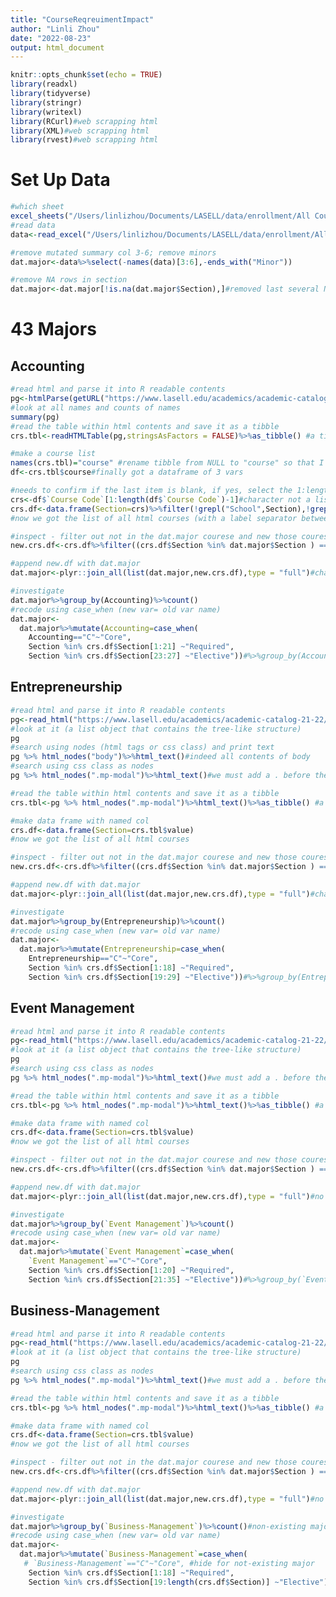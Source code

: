 ```yaml
---
title: "CourseReqreuimentImpact"
author: "Linli Zhou"
date: "2022-08-23"
output: html_document
---
```


```r
knitr::opts_chunk$set(echo = TRUE)
library(readxl)
library(tidyverse)
library(stringr)
library(writexl)
library(RCurl)#web scrapping html
library(XML)#web scrapping html
library(rvest)#web scrapping html
```

# Set Up Data
```r
#which sheet
excel_sheets("/Users/linlizhou/Documents/LASELL/data/enrollment/All Course Requirements.xlsx")
#read data
data<-read_excel("/Users/linlizhou/Documents/LASELL/data/enrollment/All Course Requirements.xlsx",sheet = "Data")
```

```r
#remove mutated summary col 3-6; remove minors
dat.major<-data%>%select(-names(data)[3:6],-ends_with("Minor"))

#remove NA rows in section
dat.major<-dat.major[!is.na(dat.major$Section),]#removed last several NA rows, change from 941 to 935 row
```


# 43 Majors

## Accounting

```r
#read html and parse it into R readable contents
pg<-htmlParse(getURL("https://www.lasell.edu/academics/academic-catalog-21-22/undergraduate-catalog-21-22/programs-of-study-/accounting-21-22.html"))
#look at all names and counts of names
summary(pg)
#read the table within html contents and save it as a tibble
crs.tbl<-readHTMLTable(pg,stringsAsFactors = FALSE)%>%as_tibble() #a tibble of 30 observation of 1 var

#make a course list
names(crs.tbl)="course" #rename tibble from NULL to "course" so that I can call it by its name without causing error
df<-crs.tbl$course#finally got a dataframe of 3 vars

#needs to confirm if the last item is blank, if yes, select the 1:length-1 for crs
crs<-df$`Course Code`[1:length(df$`Course Code`)-1]#character not a list; remove the last item -- which is a blank row
crs.df<-data.frame(Section=crs)%>%filter(!grepl("School",Section),!grepl("Core Courses",Section))#remove first two lables that separate all requried courese
#now we got the list of all html courses (with a label separator between required vs elective courses)
```

```r
#inspect - filter out not in the dat.major courese and new those courese as new.crs.df; remove the last label patterns using filter grepl
new.crs.df<-crs.df%>%filter((crs.df$Section %in% dat.major$Section ) == FALSE)%>%filter(!grepl("Choose",Section))#we got a list of all new courses

#append new.df with dat.major
dat.major<-plyr::join_all(list(dat.major,new.crs.df),type = "full")#change from 935 to 947 with appended rows
```

```r
#investigate
dat.major%>%group_by(Accounting)%>%count()
#recode using case_when (new var= old var name)
dat.major<-
  dat.major%>%mutate(Accounting=case_when(
    Accounting=="C"~"Core",
    Section %in% crs.df$Section[1:21] ~"Required",
    Section %in% crs.df$Section[23:27] ~"Elective"))#%>%group_by(Accounting)%>%count()#check directly after mutate, before assign it to df
```

## Entrepreneurship

```r
#read html and parse it into R readable contents
pg<-read_html("https://www.lasell.edu/academics/academic-catalog-21-22/undergraduate-catalog-21-22/programs-of-study-/Entrepreneurship-21-22.html#tab-2")
#look at it (a list object that contains the tree-like structure)
pg
#search using nodes (html tags or css class) and print text
pg %>% html_nodes("body")%>%html_text()#indeed all contents of body
#search using css class as nodes
pg %>% html_nodes(".mp-modal")%>%html_text()#we must add a . before the class name
```


```r
#read the table within html contents and save it as a tibble
crs.tbl<-pg %>% html_nodes(".mp-modal")%>%html_text()%>%as_tibble() #a tibble of 30 observation of 1 var

#make data frame with named col
crs.df<-data.frame(Section=crs.tbl$value)
#now we got the list of all html courses
```

```r
#inspect - filter out not in the dat.major courese and new those courese as new.crs.df; remove the last label patterns using filter grepl
new.crs.df<-crs.df%>%filter((crs.df$Section %in% dat.major$Section ) == FALSE)

#append new.df with dat.major
dat.major<-plyr::join_all(list(dat.major,new.crs.df),type = "full")#change from 947 to 948 with appended rows BUSS407
```

```r
#investigate
dat.major%>%group_by(Entrepreneurship)%>%count()
#recode using case_when (new var= old var name)
dat.major<-
  dat.major%>%mutate(Entrepreneurship=case_when(
    Entrepreneurship=="C"~"Core",
    Section %in% crs.df$Section[1:18] ~"Required",
    Section %in% crs.df$Section[19:29] ~"Elective"))#%>%group_by(Entrepreneurship)%>%count()#check directly after mutate, before assign it to df
```

## Event Management

```r
#read html and parse it into R readable contents
pg<-read_html("https://www.lasell.edu/academics/academic-catalog-21-22/undergraduate-catalog-21-22/programs-of-study-/event-management21-22.html#tab-2")
#look at it (a list object that contains the tree-like structure)
pg
#search using css class as nodes
pg %>% html_nodes(".mp-modal")%>%html_text()#we must add a . before the class name
```


```r
#read the table within html contents and save it as a tibble
crs.tbl<-pg %>% html_nodes(".mp-modal")%>%html_text()%>%as_tibble() #a tibble of 30 observation of 1 var

#make data frame with named col
crs.df<-data.frame(Section=crs.tbl$value)
#now we got the list of all html courses
```

```r
#inspect - filter out not in the dat.major courese and new those courese as new.crs.df; remove the last label patterns using filter grepl
new.crs.df<-crs.df%>%filter((crs.df$Section %in% dat.major$Section ) == FALSE)

#append new.df with dat.major
dat.major<-plyr::join_all(list(dat.major,new.crs.df),type = "full")#no change 948
```

```r
#investigate
dat.major%>%group_by(`Event Management`)%>%count()
#recode using case_when (new var= old var name)
dat.major<-
  dat.major%>%mutate(`Event Management`=case_when(
    `Event Management`=="C"~"Core",
    Section %in% crs.df$Section[1:20] ~"Required",
    Section %in% crs.df$Section[21:35] ~"Elective"))#%>%group_by(`Event Management`)%>%count()#check directly after mutate, before assign it to df
```


## Business-Management

```r
#read html and parse it into R readable contents
pg<-read_html("https://www.lasell.edu/academics/academic-catalog-21-22/undergraduate-catalog-21-22/programs-of-study-/business-management-21-22.html#tab-2")
#look at it (a list object that contains the tree-like structure)
pg
#search using css class as nodes
pg %>% html_nodes(".mp-modal")%>%html_text()#we must add a . before the class name
```


```r
#read the table within html contents and save it as a tibble
crs.tbl<-pg %>% html_nodes(".mp-modal")%>%html_text()%>%as_tibble() #a tibble of 30 observation of 1 var

#make data frame with named col
crs.df<-data.frame(Section=crs.tbl$value)
#now we got the list of all html courses
```

```r
#inspect - filter out not in the dat.major courese and new those courese as new.crs.df; remove the last label patterns using filter grepl
new.crs.df<-crs.df%>%filter((crs.df$Section %in% dat.major$Section ) == FALSE)

#append new.df with dat.major
dat.major<-plyr::join_all(list(dat.major,new.crs.df),type = "full")#no change 948
```

```r
#investigate
dat.major%>%group_by(`Business-Management`)%>%count()#non-existing major
#recode using case_when (new var= old var name)
dat.major<-
  dat.major%>%mutate(`Business-Management`=case_when(
   # `Business-Management`=="C"~"Core", #hide for not-existing major
    Section %in% crs.df$Section[1:18] ~"Required",
    Section %in% crs.df$Section[19:length(crs.df$Section)] ~"Elective"))#%>%group_by(`Business-Management`)%>%count()#check directly after mutate, before assign it to df
```
